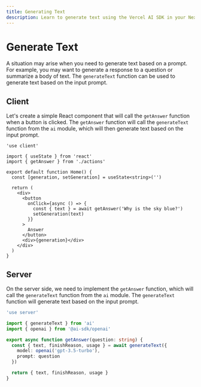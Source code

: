 ```yaml
---
title: Generating Text
description: Learn to generate text using the Vercel AI SDK in your Next.js application
---
```


# Generate Text

A situation may arise when you need to generate text based on a prompt. For example, you may want to generate a response to a question or summarize a body of text. The `generateText` function can be used to generate text based on the input prompt.

<Browser>
  <TextGeneration />
</Browser>

## Client

Let's create a simple React component that will call the `getAnswer` function when a button is clicked. The `getAnswer` function will call the `generateText` function from the `ai` module, which will then generate text based on the input prompt.

```tsx filename="app/page.tsx"
'use client'

import { useState } from 'react'
import { getAnswer } from './actions'

export default function Home() {
  const [generation, setGeneration] = useState<string>('')

  return (
    <div>
      <button
        onClick={async () => {
          const { text } = await getAnswer('Why is the sky blue?')
          setGeneration(text)
        }}
      >
        Answer
      </button>
      <div>{generation}</div>
    </div>
  )
}
```

## Server

On the server side, we need to implement the `getAnswer` function, which will call the `generateText` function from the `ai` module. The `generateText` function will generate text based on the input prompt.

```typescript filename='app/actions.ts'
'use server'

import { generateText } from 'ai'
import { openai } from '@ai-sdk/openai'

export async function getAnswer(question: string) {
  const { text, finishReason, usage } = await generateText({
    model: openai('gpt-3.5-turbo'),
    prompt: question
  })

  return { text, finishReason, usage }
}
```
